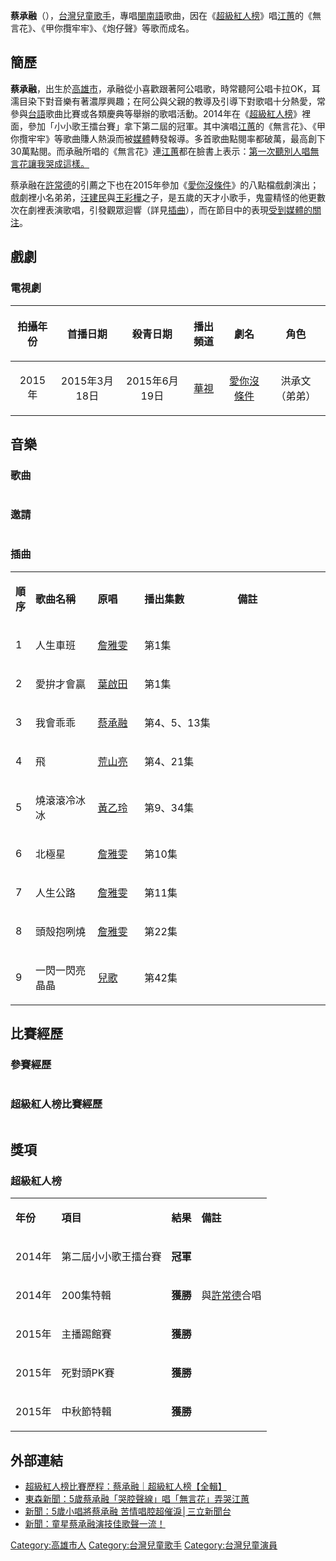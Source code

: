 {{Trivia|time=2021-08-11T07:17:26+00:00}}
{{nofootnotes|time=2020-12-01}}
{{藝人
| 姓名 = 蔡承融
| 圖片 =
| 羅馬拼音 = CAI,CHENG-RONG
| 類型 = 男歌手
| 出生日期 = {{birth date and age|2009|3|28}}
| 出生地 = {{TWN}}[[高雄市|高雄市]]
| 職業 = [[歌手|歌手]]、[[演員|演員]]、[[學生|學生]]
| 國籍 = {{ROC}}
| 語言 = [[國語|國語]]、[[台語|台語]]
| 綽號     = 融融
| 其他藝名 = 弟弟、承融
| 民族     = 
| 籍貫     = 
| 逝世日期 = 
| 逝世地點 = 
| 教育程度 = 小學
| 配偶     = 
| 兒女     = 
| 父母     = 
| 音樂類型 = 抒情、哀歌、輕快
| 代表作   = 
| 唱片公司 = 
| 經紀公司 = 
| 相關團體 = 
| 獎項     = 
| IMDb    = 
| 網站 = [https://www.facebook.com/pages/蔡承融/927387103943516 蔡承融臉書官方網站]
| 活躍年代 = 2014至今
}}
'''蔡承融'''（{{bd|2009年|3月28日||}}），[[台灣|台灣]][[兒童|兒童]][[歌手|歌手]]，專唱[[閩南語|閩南語]]歌曲，因在《[[超級紅人榜|超級紅人榜]]》唱[[江蕙|江蕙]]的《無言花》、《甲你攬牢牢》、《炮仔聲》等歌而成名。

== 簡歷 ==
'''蔡承融'''，出生於[[高雄市|高雄市]]，承融從小喜歡跟著阿公唱歌，時常聽阿公唱卡拉OK，耳濡目染下對音樂有著濃厚興趣；在阿公與父親的教導及引導下對歌唱十分熱愛，常參與[[台語|台語]]歌曲比賽或各類慶典等舉辦的歌唱活動。2014年在《[[超級紅人榜|超級紅人榜]]》裡面，參加「小小歌王擂台賽」拿下第二屆的冠軍。其中演唱[[江蕙|江蕙]]的《無言花》、《甲你攬牢牢》等歌曲賺人熱淚而被[[媒體|媒體]]轉發報導。多首歌曲點閱率都破萬，最高創下30萬點閱。而承融所唱的《無言花》連[[江蕙|江蕙]]都在臉書上表示：[http://www.chinatimes.com/newspapers/20140912000700-260112/ 第一次聽別人唱無言花讓我哭成這樣。] {{Wayback|url=http://www.chinatimes.com/newspapers/20140912000700-260112/ |date=20150626150055 }}

蔡承融在[[許常德|許常德]]的引薦之下也在2015年參加《[[愛你沒條件|愛你沒條件]]》的八點檔戲劇演出；戲劇裡小名弟弟，[[汪建民|汪建民]]與[[王彩樺|王彩樺]]之子，是五歲的天才小歌手，鬼靈精怪的他更數次在劇裡表演歌唱，引發觀眾迴響（詳見[[#音樂|插曲]]），而在節目中的表現[https://www.youtube.com/watch?v=WCZ4hcsZD5w/ 受到媒體的關注]。

==戲劇==
=== 電視劇 ===
{|class="wikitable" width="75%"
|- style="background:#E0B0FF; color:black" align=center
! 拍攝年份 || 首播日期 ||  殺青日期  || 播出頻道 || 劇名 || 角色
|- 
|rowspan="6"| <center>2015年 
|rowspan="6"| <center>2015年3月18日
|rowspan="6"| <center>2015年6月19日
|rowspan="6"| <center>[[華視|華視]]
|rowspan="6"| <center>[[愛你沒條件|愛你沒條件]]
|rowspan="6"| <center>洪承文（弟弟）
|}

== 音樂 ==
=== 歌曲 ===
{| class="wikitable" width="65%"
|-align=center
|-
! 發行年分 !! 發行人!!歌曲 !! 詞曲 !!收錄專輯!! 備註
|-
| <center>2014年 || <center>[[李明洋|李明洋]]  || <center>阿爸  || <center>李友雄  || <center>思念你的風若起  || <center>參與「阿爸」錄口白  
|-
| <center>2015年 || <center>[[荒山亮|荒山亮]]  || <center>我會乖乖  || <center>荒山亮  || <center>台語新浪潮  || <center>專輯第十二首 
|}

===邀請===
{| class="wikitable" width="85%"
|-align=center
|-
! 受邀年份 !! 邀請人!! 演唱歌曲 !! 備註
|-
| <center>2015年 || <center>[[高雄市政府|高雄市政府]] || <center>甲你攬牢牢、心情歌路、燒滾滾冷冰冰 ||<center>高雄感恩祈福演唱會 
|-
| <center>2015年 || <center>[[詹雅雯|詹雅雯]] || <center>媽媽送我一個吉他、心情歌路 ||<center>2015[[詹雅雯|詹雅雯]][愛的港都]希望演唱會 
|-
| <center>2015年 || <center>[[江蕙|江蕙]] || <center>無言花 ||<center>2015[[江蕙|江蕙]][舞台小巨星]祝福演唱會
|}

=== 插曲 ===
{{hideH|愛你沒條件插曲}}
{|class="wikitable" width="100%" style="text-align:center"
|- style="background:cornflowerblue; color:white"
|style="width:5%"|'''順序'''||style="width:20%"|'''歌曲名稱'''||style="width:15%"|'''原唱'''||style="width:30%"|'''播出集數'''||style="width:30%"|'''備註'''
|-
|1||人生車班||[[詹雅雯|詹雅雯]]||第1集||
|-
|2||愛拚才會贏||[[葉啟田|葉啟田]]||第1集||
|-
|3||我會乖乖||[[蔡承融|蔡承融]]||第4、5、13集||
|-
|4||飛||[[荒山亮|荒山亮]]||第4、21集||
|-
|5||燒滾滾冷冰冰||[[黃乙玲|黃乙玲]]||第9、34集||
|-
|6||北極星||[[詹雅雯|詹雅雯]]||第10集||
|-
|7||人生公路||[[詹雅雯|詹雅雯]]||第11集||
|-
|8||頭殼抱咧燒||[[詹雅雯|詹雅雯]]||第22集||
|-
|9||一閃一閃亮晶晶||[[兒歌|兒歌]]||第42集||
|}
{{hideF}}

== 比賽經歷 ==
=== 參賽經歷 ===

{| class="wikitable" width="65%"
|-align=center
|-
! 年份 !! 播出頻道 !! 主辦單位 !! 名次
|-
| <center>2014年 ||  || <center>長雲樂集  ||  
|-
| <center>2014年～2015年 ||<center>[[三立台灣台|三立台灣台]]||<center>[[超級紅人榜|超級紅人榜]]|| <center>第二屆小小歌王擂台賽得主
|-
|}

===超級紅人榜比賽經歷===
{| class="wikitable" width="100%"
|-align=center
|-
! 播出日期 !! 表演歌曲 !! 比賽分數 !! 對手分數 !! 備註 !!　結果　
|-
| 2014年7月27日 || 風醉雨也醉  || <center>23.2 || <center>23.0 || <center>挑戰第1關 ||<center>晉級
|-
| 2014年8月3日 || 天涯流星淚  || <center>23.4 || <center>23.0 || <center>挑戰第2關 ||<center>晉級
|-
| 2014年8月10日 || 媽媽的皺紋  || <center>23.1 || <center>23.0 || <center>挑戰第3關 ||<center>晉級 
|-
| 2014年8月17日 || 無言花  || <center>23.6 || <center>22.9 || <center>挑戰第4關 ||<center>晉級 
|-
| 2014年8月24日 || 媽祖的囝子 || <center>23.4 || <center>23.0 || <center>挑戰第5關 ||<center>晉級 
|-
| 2014年9月7日 || 甲你攬牢牢 || <center>23.2 || <center>22.8 || <center>挑戰第6關 ||<center>晉級 
|-
| 2014年9月21日 || 最親愛的人 || <center>23.2 || <center>23.2 || <center>挑戰第7關 ||<center>平手 
|-
| 2014年10月5日 || 炮仔聲 || <center>23.8 || <center>23.5 || <center>挑戰第7關 ||<center>晉級 
|-
| 2014年10月12日 || 燒滾滾冷冰冰 || <center>23.8 || <center>23.7 || <center>挑戰第8關 ||<center>晉級 
|-
| 2014年10月19日 || 腳踏車 ||  ||  || <center>紅人榜200集特輯 與[[許常德|許常德]]合唱 ||
|-
| 2014年10月26日 || 贏你喲 || <center>23.5 || <center>23.5 || <center>挑戰第9關 ||<center>平手 
|-
| 2014年11月2日 || 阿母 || <center>24.1 || <center>24.1 || <center>挑戰第9關 ||<center>平手 
|-
| 2014年11月9日 || 世間米 || <center>23.6 || <center>23.5 || <center>挑戰第9關 ||<center>晉級
|-
| 2014年11月16日 || 期待再相會 || <center>24.2 || <center>23.6 || <center>挑戰第10關 ||<center>'''奪冠'''
|-
| 2014年11月23日 || 針線情 ||   ||   || <center>《小小歌王加碼賽：第一階段》 ||<center>晉級
|-
| 2014年11月23日 || 心情歌路 ||   ||   || <center>《小小歌王加碼賽：第二階段》 ||<center>晉級
|-
| 2014年11月23日 || 牽你的手 ||   ||   || <center>《小小歌王加碼賽：第三階段》 ||<center>'''亞軍'''
|-
| 2015年2月1日 || 白鷺鷥 || <center>24.1 || <center>23.7 || <center>「幫忙站台與[[林喬安|林喬安]]合唱」 ||<center>晉級
|-
| 2015年2月22日 || 愛拼才會贏 ||  ||  || <center>「新春特輯與[[柳宏霖|柳宏霖]]合唱」 ||
|-
| 2015年3月22日 || 阿爸 ||  ||  || <center>「來賓時間與[[李明洋|李明洋]]合唱」 ||
|-
| 2015年5月17日 || 人生公路 ||  ||  ||<center>《主播踢館賽》|| <center>'''獲勝'''
|-
| 2015年7月26日 || 望春風+山頂黑狗兄 ||  <center>24.5 ||  <center>24.3 ||<center>《死對頭PK賽》|| <center>'''獲勝'''
|-
| 2015年8月2日 || 我會乖乖 ||  ||  ||<center>《大來賓時間》|| 
|-
| 2015年9月27日 || 車頂水姑娘<br>頭殼抱咧燒<br>墓仔埔也敢去 ||  ||  ||<center>《中秋節特輯》|| <center>'''獲勝'''
|-
|}

[[Category:高雄市人|Category:高雄市人]]
[[Category:台灣兒童歌手|Category:台灣兒童歌手]]
[[Category:台灣兒童演員|Category:台灣兒童演員]]

==獎項==
===超級紅人榜===
{| class="wikitable"
|-align=center
| '''年份''' || '''項目''' || '''結果''' || '''備註'''
|-
|2014年
|第二屆小小歌王擂台賽
|'''冠軍'''
|
|-
|2014年
|200集特輯
|'''獲勝'''
|與[[許常德|許常德]]合唱
|-
|2015年
|主播踢館賽
|'''獲勝'''
|
|-
|2015年
|死對頭PK賽
|'''獲勝'''
|
|-
|2015年
|中秋節特輯
|'''獲勝'''
|
|}
== 外部連結 ==
* [http://www.youtube.com/watch?v=vTf7OZaO-8A&feature=youtu.be/節目 超級紅人榜比賽歷程：蔡承融｜超級紅人榜【全輯】 ] {{Wayback|url=http://www.youtube.com/watch?v=vTf7OZaO-8A&feature=youtu.be%2F%E7%AF%80%E7%9B%AE |date=20161006072755 }}
* [https://www.youtube.com/watch?v=rrI31rIQwMQ/新聞 東森新聞：5歲蔡承融「哭腔聲線」唱「無言花」弄哭江蕙]
* [https://www.youtube.com/watch?v=YyCv1zGch0E/新聞 新聞：5歲小唱將蔡承融 苦情唱腔超催淚│三立新聞台]
* [https://tw.news.yahoo.com/%E7%AB%A5%E6%98%9F%E8%94%A1%E6%89%BF%E8%9E%8D-%E6%BC%94%E6%8A%80%E4%BD%B3%E6%AD%8C%E8%81%B2-%E6%B5%81-040000015.html/ 新聞：童星蔡承融演技佳歌聲一流！] {{Wayback|url=https://tw.news.yahoo.com/%E7%AB%A5%E6%98%9F%E8%94%A1%E6%89%BF%E8%9E%8D-%E6%BC%94%E6%8A%80%E4%BD%B3%E6%AD%8C%E8%81%B2-%E6%B5%81-040000015.html/ |date=20150322092922 }}